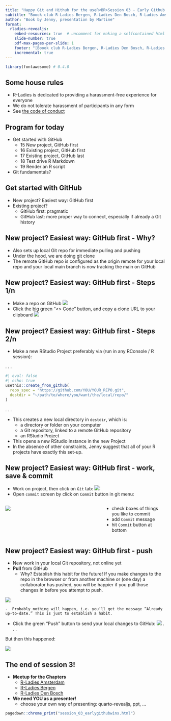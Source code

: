 ---
title: "Happy Git and Hithub for the useR<BR>Session 03 - Early Github Wins"
subtitle: "Boook club R-Ladies Bergen, R-Ladies Den Bosch, R-Ladies Amsterdam"
author: "Book by Jenny, presentation by Martine"
format: 
  rladies-revealjs:
    embed-resources: true  # uncomment for making a selfcontained html for sharing
    slide-number: true
    pdf-max-pages-per-slide: 1
    footer: "[Boook club R-Ladies Bergen, R-Ladies Den Bosch, R-Ladies Amsterdam]"
    incremental: true
---

```{r}
library(fontawesome) # 0.4.0

```


## Some house rules

-  R-Ladies is dedicated to providing a harassment-free experience for everyone
-  We do not tolerate harassment of participants in any form
-  See [the code of conduct](https://rladies.org/coc/)


## Program for today

-  Get started with GitHub
    -  15 New project, GitHub first
    -  16 Existing project, GitHub first
    -  17 Existing project, GitHub last
    -  18 Test drive R Markdown
    -  19 Render an R script
-  Git fundamentals?

## Get started with GitHub

-  New project? Easiest way: GitHub first
-  Existing project?
    -  GitHub first: pragmatic
    -  GitHub last: more proper way to connect, especially if already a Git history
    
## New project? Easiest way: GitHub first - Why?

-  Also sets up local Git repo for immediate pulling and pushing
-  Under the hood, we are doing git clone
-  The remote GitHub repo is configured as the origin remote for your local repo and your local main branch is now tracking the main on GitHub

## New project? Easiest way: GitHub first - Steps 1/n

-  Make a repo on GitHub
![](newrepo.png){.fragment}  
-  Click the big green “<> Code” button, and copy a clone URL to your clipboard
![](copyurl.png){.fragment}

## New project? Easiest way: GitHub first - Steps 2/n

-  Make a new RStudio Project preferably via (run in any RConsole / R session):  

. . .

```{r}
#| eval: false
#| echo: true
usethis::create_from_github(
  repo_spec = "https://github.com/YOU/YOUR_REPO.git",
  destdir = "~/path/to/where/you/want/the/local/repo/"
)
```

. . . 

-  This creates a new local directory in `destdir`, which is:
   -  a directory or folder on your computer
   -  a Git repository, linked to a remote GitHub repository
   -  an RStudio Project
-  This opens a new RStudio instance in the new Project
-  In the absence of other constraints, Jenny suggest that all of your R projects have exactly this set-up.


## New project? Easiest way: GitHub first - work, save & commit {.smaller}

-  Work on project, then click on `Git` tab:
![](git.png){.fragment}
-  Open `commit` screen by click on `Commit` button in git menu:

:::: {.columns}

::: {.column .fragment width='60%'}
![](commit.png)
:::

::: {.column  width='40%'}

-  check boxes of things you like to commit
-  add `Commit` message
-  hit `Commit` button at bottom
:::

::::


## New project? Easiest way: GitHub first - push {.smaller}

-  New work in your local Git repository, not online yet
-  **Pull** from GitHub 
    -  Why? Establish this habit for the future! If you make changes to the repo in the browser or from another machine or (one day) a collaborator has pushed, you will be happier if you pull those changes in before you attempt to push.

![](pull.png){.fragment}

    -  Probably nothing will happen, i.e. you’ll get the message “Already up-to-date.” This is just to establish a habit.

-   Click the green “Push” button to send your local changes to GitHub:
![](push.png){.fragment}
. . .  

But then this happened:  

![](fatalerror.png)





## The end of session 3!

-   **Meetup for the Chapters**
    -   [R-Ladies Amsterdam](https://www.meetup.com/rladies-amsterdam/)
    -   [R-Ladies Bergen](https://www.meetup.com/rladies-bergen/)
    -   [R-Ladies Den Bosch](https://www.meetup.com/nl-NL/rladies-den-bosch/)

-   **We need YOU as a presenter!**
    -  choose your own way of presenting: quarto-revealjs, ppt, ...



```{r, eval = FALSE}
pagedown::chrome_print("session_03_earlygithubwins.html")

```


